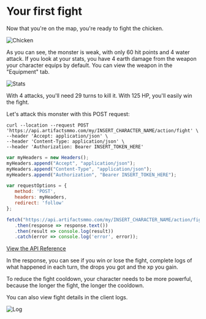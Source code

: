 
# Your first fight

Now that you're on the map, you're ready to fight the chicken.

![Chicken](https://artifactsmmo.com/images/docs/chicken.png)
 
As you can see, the monster is weak, with only 60 hit points and 4 water attack. If you look at your stats, you have 4 earth damage from the weapon your character equips by default. You can view the weapon in the "Equipment" tab.

![Stats](https://artifactsmmo.com/images/docs/stats_character.png)

With 4 attacks, you'll need 29 turns to kill it. With 125 HP, you'll easily win the fight.

Let's attack this monster with this POST request:
  
```http filename="cURL" copy
curl --location --request POST 'https://api.artifactsmmo.com/my/INSERT_CHARACTER_NAME/action/fight' \
--header 'Accept: application/json' \
--header 'Content-Type: application/json' \
--header 'Authorization: Bearer INSERT_TOKEN_HERE'
```
```js filename="Javascript" copy
var myHeaders = new Headers();
myHeaders.append("Accept", "application/json");
myHeaders.append("Content-Type", "application/json");
myHeaders.append("Authorization", "Bearer INSERT_TOKEN_HERE");

var requestOptions = {
   method: 'POST',
   headers: myHeaders,
   redirect: 'follow'
};

fetch("https://api.artifactsmmo.com/my/INSERT_CHARACTER_NAME/action/fight", requestOptions)
   .then(response => response.text())
   .then(result => console.log(result))
   .catch(error => console.log('error', error));
```

[View the API Reference](https://api.artifactsmmo.com/docs/#/operations/action_fight_my__name__action_fight_post)

In the response, you can see if you win or lose the fight, complete logs of what happened in each turn, the drops you got and the xp you gain.

To reduce the fight cooldown, your character needs to be more powerful, because the longer the fight, the longer the cooldown.

You can also view fight details in the client logs.

![Log](https://artifactsmmo.com/images/docs/log_example.png)